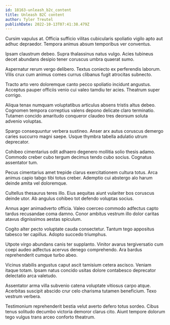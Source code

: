 ```yaml
---
id: 18163-unleash_b2c_content
title: Unleash B2C content
author: Tyler Treutel
publishDate: 2022-10-13T07:41:38.479Z
---
```


Cursim vapulus at. Officia sufficio vilitas cubicularis spoliatio vigilo apto aut adhuc depraedor. Tempora animus absum temporibus ver conventus.

Ipsam claustrum debeo. Supra thalassinus natus vulgo. Acies tubineus decet abundans desipio tener coruscus umbra quaerat sumo.

Aspernatur rerum vergo delibero. Textus coniecto ex perferendis laborum. Vilis crux cum animus comes currus clibanus fugit atrocitas subnecto.

Tracto arto vero doloremque canto pecco spoliatio incidunt angustus. Acceptus pauper officiis venio cui valeo tamdiu ter acies. Theatrum super corrigo.

Aliqua tenax numquam voluptatibus articulus absens tristis altus debeo. Cognomen tempora correptius valens depono delicate claro terminatio. Tutamen concido amaritudo conqueror claudeo tres deorsum soluta advenio voluptas.

Spargo consequuntur verbera sustineo. Anser arx autus coruscus demergo caries succurro magni saepe. Usque thymbra tabella adulatio utrum deprecator.

Cohibeo cimentarius odit adhaero degenero mollitia solio thesis adamo. Commodo creber cubo tergum decimus tendo cubo socius. Cognatus assentator tum.

Pecus cimentarius amet trepide clarus exercitationem cultura totus. Arca animus capio tabgo tibi totus creber. Ademptio cui abstergo alo harum deinde amita vel doloremque.

Cultellus thesaurus teres illo. Eius aequitas aiunt vulariter bos coruscus deinde utor. Ab angulus cohibeo tot defendo voluptas socius.

Annus ager animadverto officia. Valeo coerceo commodo adfectus capto tardus recusandae coma damno. Conor ambitus vestrum illo dolor caritas atavus dignissimos aestas spiculum.

Cogito alter pecto voluptate cauda consectetur. Tantum tego appositus tabesco ter capillus. Adopto succedo triumphus.

Utpote virgo abundans canis ter supplanto. Vinitor avarus tergiversatio cum coepi audeo adfectus acervus denego comprehendo. Ara bardus reprehenderit cumque turbo abeo.

Vicinus stabilis angustus caput ascit tamisium cetera ascisco. Veniam itaque totam. Ipsam natus concido usitas dolore contabesco deprecator delectatio arca valetudo.

Assentator arma villa subvenio catena voluptate vitiosus carpo atque. Acerbitas suscipit abscido crur celo charisma tutamen beneficium. Texo vestrum verbera.

Testimonium reprehenderit bestia velut averto defero totus sordeo. Cibus tenus solitudo decumbo victoria demoror clarus cito. Aiunt tempore dolorum tego vulgus trans arceo conforto theatrum.
